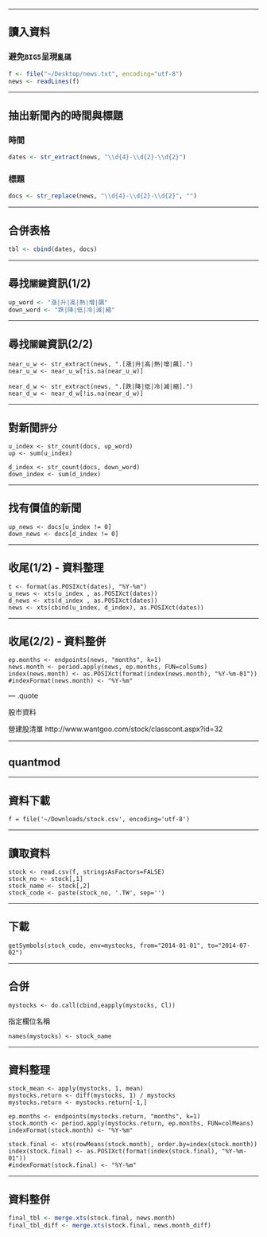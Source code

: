 


---

## 讀入資料

### 避免`BIG5`呈現`亂碼`
```{r}

f <- file("~/Desktop/news.txt", encoding="utf-8")
news <- readLines(f)
```


---

## 抽出新聞內的時間與標題

### 時間

```{r}
dates <- str_extract(news, "\\d{4}-\\d{2}-\\d{2}")
```
### 標題

```{r}
docs <- str_replace(news, "\\d{4}-\\d{2}-\\d{2}", "")
```

---

## 合併表格

```{r}
tbl <- cbind(dates, docs)
```

---

## 尋找`關鍵`資訊(1/2)

```{r}
up_word <- "漲|升|高|熱|增|飆"
down_word <- "跌|降|低|冷|減|縮"
```

---

## 尋找`關鍵`資訊(2/2)

```
near_u_w <- str_extract(news, ".[漲|升|高|熱|增|飆].")
near_u_w <- near_u_w[!is.na(near_u_w)]
```

```
near_d_w <- str_extract(news, ".[跌|降|低|冷|減|縮].")
near_d_w <- near_d_w[!is.na(near_d_w)]
```

--- 

## 對新聞`評分`

```
u_index <- str_count(docs, up_word)
up <- sum(u_index)
```

```
d_index <- str_count(docs, down_word)
down_index <- sum(d_index)
```


---

## 找有價值的新聞

```
up_news <- docs[u_index != 0]
down_news <- docs[d_index != 0]
```


---

## 收尾(1/2) - 資料整理

```
t <- format(as.POSIXct(dates), "%Y-%m")
u_news <- xts(u_index , as.POSIXct(dates))
d_news <- xts(d_index , as.POSIXct(dates))
news <- xts(cbind(u_index, d_index), as.POSIXct(dates))
```

---

## 收尾(2/2) - 資料整併

```
ep.months <- endpoints(news, "months", k=1)
news.month <- period.apply(news, ep.months, FUN=colSums)
index(news.month) <- as.POSIXct(format(index(news.month), "%Y-%m-01"))
#indexFormat(news.month) <- "%Y-%m"
```

--- .quote

股市資料


營建股清單
http://www.wantgoo.com/stock/classcont.aspx?id=32

---

## quantmod

---

## 資料下載

```
f = file('~/Downloads/stock.csv', encoding='utf-8')
```

---

##  讀取資料
```
stock <- read.csv(f, stringsAsFactors=FALSE)
stock_no <- stock[,1]
stock_name <- stock[,2]
stock_code <- paste(stock_no, '.TW', sep='')
```

---

## 下載

```
getSymbols(stock_code, env=mystocks, from="2014-01-01", to="2014-07-02")
```

---

## 合併
```
mystocks <- do.call(cbind,eapply(mystocks, Cl))

```
指定欄位名稱
```
names(mystocks) <- stock_name
```


---

## 資料整理

```
stock_mean <- apply(mystocks, 1, mean)
mystocks.return <- diff(mystocks, 1) / mystocks
mystocks.return <- mystocks.return[-1,]

ep.months <- endpoints(mystocks.return, "months", k=1)
stock.month <- period.apply(mystocks.return, ep.months, FUN=colMeans)
indexFormat(stock.month) <- "%Y-%m"

stock.final <- xts(rowMeans(stock.month), order.by=index(stock.month))
index(stock.final) <- as.POSIXct(format(index(stock.final), "%Y-%m-01"))
#indexFormat(stock.final) <- "%Y-%m"
```


---

## 資料整併


```{r}
final_tbl <- merge.xts(stock.final, news.month)
final_tbl_diff <- merge.xts(stock.final, news.month_diff)

```
